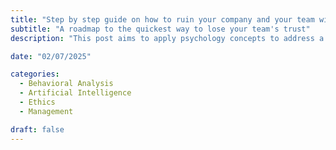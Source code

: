 ```yaml
---
title: "Step by step guide on how to ruin your company and your team with AI"
subtitle: "A roadmap to the quickest way to lose your team's trust"
description: "This post aims to apply psychology concepts to address a sensitive topic for those who are limited by the use of generative artificial intelligence tools in the professional environment, acting as a direct attack on the intellect, raising questions and seeking plausible solutions."

date: "02/07/2025"

categories:
  - Behavioral Analysis
  - Artificial Intelligence
  - Ethics
  - Management

draft: false
---
```


:::{.column-body}
<script src="https://giscus.app/client.js"
        data-repo="dftv/blog_quarto"
        data-repo-id="R_kgDONv_J5g"
        data-category="Posts"
        data-mapping="number"
        data-term="8"
        data-strict="0"
        data-reactions-enabled="1"
        data-emit-metadata="0"
        data-input-position="top"
        data-theme="light"
        data-lang="en"
        data-loading="lazy"
        crossorigin="anonymous"
        async>
</script>
:::
